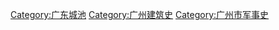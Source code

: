 [[Category:广东城池|Category:广东城池]]
[[Category:广州建筑史|Category:广州建筑史]]
[[Category:广州市军事史|Category:广州市军事史]]